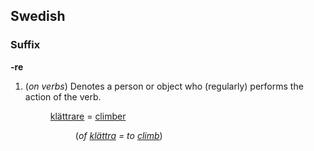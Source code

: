 ==Swedish==
===Suffix===
'''-re'''

#(''on verbs'')  Denotes a person or object who (regularly) performs the action of the verb.
#:[[klättrare]] = [[climber]]
#::(''of [[klättra]] = to [[climb]]'')